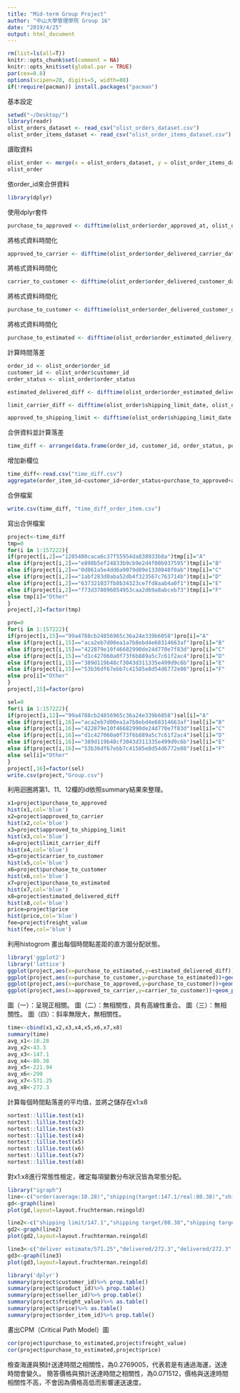 ```yaml
---
title: "Mid-term Group Project"
author: "中山大學管理學院 Group 16"
date: "2019/4/25"
output: html_document
---
```

```r
rm(list=ls(all=T))
knitr::opts_chunk$set(comment = NA)
knitr::opts_knit$set(global.par = TRUE)
par(cex=0.8)
options(scipen=20, digits=5, width=80)
if(!require(pacman)) install.packages("pacman")
```
基本設定

```r
setwd("~/Desktop/")
library(readr)
olist_orders_dataset <- read_csv("olist_orders_dataset.csv")
olist_order_items_dataset <- read_csv("olist_order_items_dataset.csv")
```
讀取資料

```r
olist_order <- merge(x = olist_orders_dataset, y = olist_order_items_dataset, by = "order_id")
olist_order
```
依order_id來合併資料

```r
library(dplyr)
```
使用dplyr套件

```r
purchase_to_approved <- difftime(olist_order$order_approved_at, olist_order$order_purchase_timestamp, tz, units = "hour")
```
將格式資料時間化

```r
approved_to_carrier <- difftime(olist_order$order_delivered_carrier_date, olist_order$order_approved_at, tz, units = "hour")
```
將格式資料時間化

```r
carrier_to_customer <- difftime(olist_order$order_delivered_customer_date, olist_order$order_delivered_carrier_date, tz, units = "hour")
```
將格式資料時間化

```r
purchase_to_customer <- difftime(olist_order$order_delivered_customer_date, olist_order$order_purchase_timestamp, tz, units = "hour")
```
將格式資料時間化

```r
purchase_to_estimated <- difftime(olist_order$order_estimated_delivery_date, olist_order$order_purchase_timestamp, tz, units = "hour")
```
計算時間落差

```r
order_id <- olist_order$order_id
customer_id <- olist_order$customer_id
order_status <- olist_order$order_status

estimated_delivered_diff <- difftime(olist_order$order_estimated_delivery_date, olist_order$order_delivered_customer_date, tz, units = "hour")

limit_carrier_diff <- difftime(olist_order$shipping_limit_date, olist_order$order_delivered_carrier_date, tz, units = "hour")

approved_to_shipping_limit <- difftime(olist_order$shipping_limit_date, olist_order$order_approved_at, tz, units = "hour")
```
合併資料並計算落差

```r
time_diff <- arrange(data.frame(order_id, customer_id, order_status, purchase_to_approved, approved_to_carrier, approved_to_shipping_limit, limit_carrier_diff, carrier_to_customer, purchase_to_customer, purchase_to_estimated, estimated_delivered_diff),order_id)
```
增加新欄位

```r
time_diff<-read.csv("time_diff.csv")
aggregate(order_item_id~customer_id+order_status+purchase_to_approved+approved_to_carrier+approved_to_shipping_limit+limit_carrier_diff+carrier_to_customer+purchase_to_customer+purchase_to_estimated+estimated_delivered_diff+product_id+seller_id+price+freight_value, time_diff, sum)
```
合併檔案


```r
write.csv(time_diff, "time_diff_order_item.csv")
```
寫出合併檔案

```r
project<-time_diff
tmp=0
for(i in 1:157222){
if(project[i,2]=="1205480caca6c37f55954da838933b8a")tmp[i]="A"
else if(project[i,2]=="e898b5ef24833b9cb9e2d4f00b937595")tmp[i]="B"
else if(project[i,2]=="0d861a5e4dd6a9079d89e1330848f0ab")tmp[i]="C"
else if(project[i,2]=="1abf283d0aba52db4f323567c763714b")tmp[i]="D"
else if(project[i,2]=="637321037fb8b34323ce7fd8aab4a0f1")tmp[i]="E"
else if(project[i,2]=="f73d378096054953caa2d69a8abceb73")tmp[i]="F"
else tmp[i]="Other"
}
project[,2]=factor(tmp)

pro=0
for(i in 1:157222){
if(project[i,15]=="99a4788cb24856965c36a24e339b6058")pro[i]="A"
else if(project[i,15]=="aca2eb7d00ea1a7b8ebd4e68314663af")pro[i]="B"
else if(project[i,15]=="422879e10f46682990de24d770e7f83d")pro[i]="C"
else if(project[i,15]=="d1c427060a0f73f6b889a5c7c61f2ac4")pro[i]="D"
else if(project[i,15]=="389d119b48cf3043d311335e499d9c6b")pro[i]="E"
else if(project[i,15]=="53b36df67ebb7c41585e8d54d6772e08")pro[i]="F"
else pro[i]="Other"
}
project[,15]=factor(pro)

sel=0
for(i in 1:157222){
if(project[i,12]=="99a4788cb24856965c36a24e339b6058")sel[i]="A"
else if(project[i,16]=="aca2eb7d00ea1a7b8ebd4e68314663af")sel[i]="B"
else if(project[i,16]=="422879e10f46682990de24d770e7f83d")sel[i]="C"
else if(project[i,16]=="d1c427060a0f73f6b889a5c7c61f2ac4")sel[i]="D"
else if(project[i,16]=="389d119b48cf3043d311335e499d9c6b")sel[i]="E"
else if(project[i,16]=="53b36df67ebb7c41585e8d54d6772e08")sel[i]="F"
else sel[i]="Other"
}
project[,16]=factor(sel)
write.csv(project,"Group.csv")

```
利用迴圈將第1、11、12欄的id依照summary結果來整理。


```r
x1=project$purchase_to_approved
hist(x1,col='blue')
x2=project$approved_to_carrier
hist(x2,col='blue')
x3=project$approved_to_shipping_limit
hist(x3,col='blue')
x4=project$limit_carrier_diff
hist(x4,col='blue')
x5=project$carrier_to_customer
hist(x5,col='blue')
x6=project$purchase_to_customer
hist(x6,col='blue')
x7=project$purchase_to_estimated
hist(x7,col='blue')
x8=project$estimated_delivered_diff
hist(x8,col='blue')
price=project$price
hist(price,col='blue')
fee=project$freight_value
hist(fee,col='blue')

```
利用histogrom 畫出每個時間點差距的直方圖分配狀態。

```r
library('ggplot2')
library('lattice')
ggplot(project,aes(x=purchase_to_estimated,y=estimated_delivered_diff))+geom_point()
ggplot(project,aes(x=purchase_to_customer,y=purchase_to_estimated))+geom_point()
ggplot(project,aes(x=purchase_to_approved,y=purchase_to_customer))+geom_point()
ggplot(project,aes(x=approved_to_carrier,y=carrier_to_customer))+geom_point()
```
圖（一）：呈現正相關。
圖（二）：無相關性，具有高線性重合。
圖（三）：無相關性。
圖（四）：斜率無限大，無相關性。


```r
time<-cbind(x1,x2,x3,x4,x5,x6,x7,x8)
summary(time)
avg_x1<-10.28
avg_x2<-43.3
avg_x3<-147.1
avg_x4<-80.38
avg_x5<-221.94
avg_x6<-299
avg_x7<-571.25
avg_x8<-272.3
```
計算每個時間點落差的平均值，並將之儲存在x1:x8


```r
nortest::lillie.test(x1)
nortest::lillie.test(x2)
nortest::lillie.test(x3)
nortest::lillie.test(x4)
nortest::lillie.test(x5)
nortest::lillie.test(x6)
nortest::lillie.test(x7)
nortest::lillie.test(x8)
```
對x1:x8進行常態性檢定，確定每項變數分布狀況皆為常態分配。


```r
library("igraph")
line<-c("order(average:10.28)","shipping(target:147.1/real:80.38)","shipping(target:147.1/real:80.38)","logistic(average:221.94)","logistic(average:221.94)","purchase(target:571.25/real:272.3)")
gd<-graph(line)
plot(gd,layout=layout.fruchterman.reingold)

line2<-c("shipping limit/147.1","shipping target/80.38","shipping target/80.38","shipping limit/147.1")
gd2<-graph(line2)
plot(gd2,layout=layout.fruchterman.reingold)

line3<-c("deliver estimate/571.25","delivered/272.3","delivered/272.3","arrive estimate/571.25")
gd3<-graph(line3)
plot(gd3,layout=layout.fruchterman.reingold)
```
```r
library('dplyr')
summary(project$customer_id)%>% prop.table()
summary(project$product_id)%>% prop.table()
summary(project$seller_id)%>% prop.table()
summary(project$freight_value)%>% as.table()
summary(project$price)%>% as.table()
summary(project$order_item_id)%>% prop.table()
```
畫出CPM（Critical Path Model）圖


```r
cor(project$purchase_to_estimated,project$freight_value)
cor(project$purchase_to_estimated,project$price)
```
檢查海運與預計送達時間之相關性，為0.2769005，代表若是有通過海運，送達時間會變久。
簡答價格與預計送達時間之相關性，為0.071512，價格與送達時間相關性不高，不會因為價格高低而影響運送速度。

